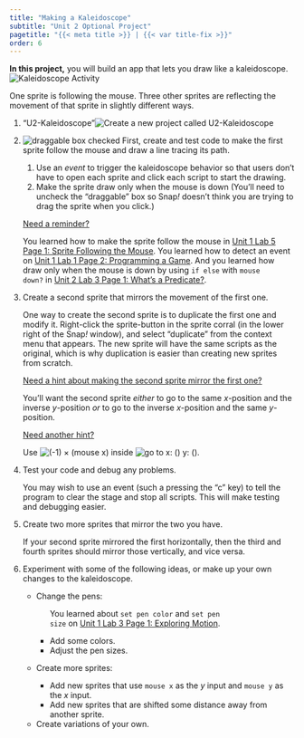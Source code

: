 ```yaml
---
title: "Making a Kaleidoscope"
subtitle: "Unit 2 Optional Project"
pagetitle: "{{< meta title >}} | {{< var title-fix >}}"
order: 6
---
```


::: learn
<p><strong>In this project,</strong> you will build an app that lets you
draw like a kaleidoscope.<br />
<img src="/img/1-introduction/topic1-kaleidoscope.gif" alt="Kaleidoscope Activity" class="ms-4"/></p>
:::

<p>One sprite is following the mouse. Three other sprites are reflecting
the movement of that sprite in slightly different ways.</p>

::: forYouToDo
<ol>

<li>

::: newProject
["U2-Kaleidoscope"]{.text}<img src="/img/icons/new-project-called.png" title="Create a new project called U2-Kaleidoscope" alt="Create a new project called U2-Kaleidoscope"/>
:::

</li>

<li>

<img src="/img/2-complexity/draggable-check-box.png" title="draggable box checked" alt="draggable box checked" class="float-end"/>
First, create and test code to make the first sprite follow the mouse
and draw a line tracing its path.

<ol>

<li>Use an <em>event</em> to trigger the kaleidoscope behavior so that
users don't have to open each sprite and click each script to start the
drawing.</li>

<li>Make the sprite draw only when the mouse is down (You'll need to
uncheck the "draggable" box so Snap<em>!</em> doesn't think you are
trying to drag the sprite when you click.)</li>

</ol>

::: endnote
<p><a href="#hint-mousedown" data-bs-toggle="collapse" title="Need a reminder about making the first sprite follow the mouse, detecting an event, or drawing only when the mouse is down?">Need
a reminder?</a></p>

::: {#hint-mousedown .collapse}
<p>You learned how to make the sprite follow the mouse in
<a href="/unit-1/lab-5/1-following-sprites.html" title="Unit 1 Lab 5 Page 1: Sprite Following the Mouse">Unit
1 Lab 5 Page 1: Sprite Following the Mouse</a>. You learned how to
detect an event on
<a href="/unit-1/lab-1/2-start-your-first-snap-app.html" title="Unit 1 Lab 1 Page 2: Programming a Game">Unit
1 Lab 1 Page 2: Programming a Game</a>. And you learned how draw only
when the mouse is down by using <code>if else</code> with <code>mouse
down?</code> in
<a href="/unit-2/lab-3/1-what-is-predicate.html" title="Unit 2 Lab 3 Page 1: What's a Predicate?">Unit
2 Lab 3 Page 1: What's a Predicate?</a>.</p>
:::
:::

</li>

<li>

Create a second sprite that mirrors the movement of the first one.

::: endnote
<p>One way to create the second sprite is to duplicate the first one and
modify it. Right-click the sprite-button in the sprite corral (in the
lower right of the Snap<em>!</em> window), and select "duplicate" from
the context menu that appears. The new sprite will have the same scripts
as the original, which is why duplication is easier than creating new
sprites from scratch.</p>

<p><a href="#hint-second-sprite" data-bs-toggle="collapse" title="Need a hint about making the second sprite mirror the first one?">Need
a hint about making the second sprite mirror the first one?</a></p>

::: {#hint-second-sprite .collapse}
<p>You'll want the second sprite <em>either</em> to go to the same
<em>x</em>-position and the inverse <em>y</em>-position <em>or</em> to
go to the inverse <em>x</em>-position and the same
<em>y</em>-position.</p>

<a href="#hint-second-sprite-second-hint" data-bs-toggle="collapse" title="Need another hint aboout the second sprite that mirrors the first?">Need
another hint?</a>

::: {#hint-second-sprite-second-hint .collapse}
<p>Use
<img src="/img/2-complexity/inverse-mouse-x.png" title="(-1) × (mouse x)" alt="(-1) × (mouse x)"/>
inside
<img src="/img/blocks/go-to-x-y.png" title="go to x: () y: ()" alt="go to x: () y: ()"/>.</p>
:::
:::
:::

</li>

<li>

Test your code and debug any problems.

::: endnote
You may wish to use an event (such a pressing the "c" key) to tell the
program to clear the stage and stop all scripts. This will make testing
and debugging easier.
:::

</li>

<li>

Create two more sprites that mirror the two you have.

::: endnote
<p>If your second sprite mirrored the first horizontally, then the third
and fourth sprites should mirror those vertically, and vice versa.</p>
:::

</li>

</ol>
:::

::: ifTime
<ol start="6">

<li>

Experiment with some of the following ideas, or make up your own changes
to the kaleidoscope.

<ul>

<li>

Change the pens:

<ul>

::: sidenoteBig
You learned about <code>set pen color</code> and <code>set pen
size</code> on
<a href="/unit-1/lab-3/1-exploring-motion.html" title="Unit 1 Lab 3 Page 1: Exploring Motion">Unit
1 Lab 3 Page 1: Exploring Motion</a>.
:::

<li>Add some colors.</li>

<li>Adjust the pen sizes.</li>

</ul>

</li>

<li>

Create more sprites:

<ul>

<li>Add new sprites that use <code>mouse x</code> as the <em>y</em>
input and <code>mouse y</code> as the <em>x</em> input.</li>

<li>Add new sprites that are shifted some distance away from another
sprite.</li>

</ul>

</li>

<li>Create variations of your own.</li>

</ul>

</li>

</ol>
:::
